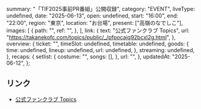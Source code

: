   summary: "「TIF2025事前PR番組」公開収録",
  category: "EVENT",
  liveType: undefined,
  date: "2025-06-13",
  open: undefined,
  start: "16:00",
  end: "22:00",
  region: "東京",
  location: "お台場",
  present: ["高嶺のなでしこ"],
  images: [
    {
      path: "",
      ref: "",
    },
  ],
  link: {
    text: "公式ファンクラブ Topics",
    url: "https://takanekofc.com/topics/public/_/pfpocajq92bcxl2g.html",
  },
  overview: {
    ticket: "",
    timeSlot: undefined,
    timetable: undefined,
    goods: {
      time: undefined,
      lineup: undefined,
      url: undefined,
    },
    streaming: undefined,
  },
  recaps: {
    setlist: {
      costume: "",
      songs: [],
    },
    url: "",
  },
  updatedAt: "2025-06-12",
};

## リンク

- [公式ファンクラブ Topics](https://takanekofc.com/topics/public/_/pfpocajq92bcxl2g.html)
